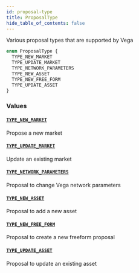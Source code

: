 ```yaml
---
id: proposal-type
title: ProposalType
hide_table_of_contents: false
---
```



Various proposal types that are supported by Vega

```graphql
enum ProposalType {
  TYPE_NEW_MARKET
  TYPE_UPDATE_MARKET
  TYPE_NETWORK_PARAMETERS
  TYPE_NEW_ASSET
  TYPE_NEW_FREE_FORM
  TYPE_UPDATE_ASSET
}
```


### Values

#### [`TYPE_NEW_MARKET`](#)

Propose a new market


#### [`TYPE_UPDATE_MARKET`](#)

Update an existing market


#### [`TYPE_NETWORK_PARAMETERS`](#)

Proposal to change Vega network parameters


#### [`TYPE_NEW_ASSET`](#)

Proposal to add a new asset


#### [`TYPE_NEW_FREE_FORM`](#)

Proposal to create a new freeform proposal


#### [`TYPE_UPDATE_ASSET`](#)

Proposal to update an existing asset




